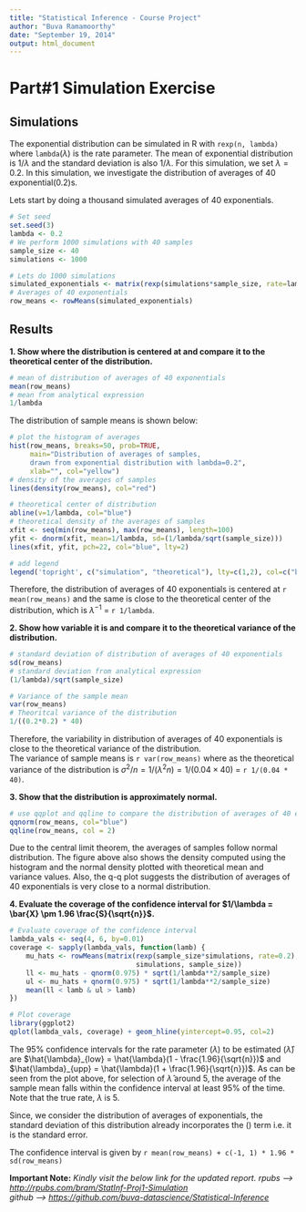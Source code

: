 ```yaml
---
title: "Statistical Inference - Course Project"
author: "Buva Ramamoorthy"
date: "September 19, 2014"
output: html_document
---
```

  
# Part#1 Simulation Exercise

## Simulations
The exponential distribution can be simulated in R with `rexp(n, lambda)` where `lambda`($\lambda$) is the rate parameter. The mean of exponential distribution is $1/\lambda$ and the standard deviation is also $1/\lambda$. For this simulation, we set $\lambda=0.2$. In this simulation, we investigate the distribution of averages of 40 exponential(0.2)s. 

Lets start by doing a thousand simulated averages of 40 exponentials.  
```r
# Set seed
set.seed(3)
lambda <- 0.2
# We perform 1000 simulations with 40 samples 
sample_size <- 40
simulations <- 1000

# Lets do 1000 simulations
simulated_exponentials <- matrix(rexp(simulations*sample_size, rate=lambda), simulations, sample_size)
# Averages of 40 exponentials
row_means <- rowMeans(simulated_exponentials)
```  
  
## Results  

**1. Show where the distribution is centered at and compare it to the theoretical center of the distribution.**    
  
```r
# mean of distribution of averages of 40 exponentials
mean(row_means)
# mean from analytical expression
1/lambda
```  
  
The distribution of sample means is shown below:  
  
```r
# plot the histogram of averages
hist(row_means, breaks=50, prob=TRUE,
     main="Distribution of averages of samples,
     drawn from exponential distribution with lambda=0.2",
     xlab="", col="yellow")
# density of the averages of samples
lines(density(row_means), col="red")

# theoretical center of distribution
abline(v=1/lambda, col="blue")
# theoretical density of the averages of samples
xfit <- seq(min(row_means), max(row_means), length=100)
yfit <- dnorm(xfit, mean=1/lambda, sd=(1/lambda/sqrt(sample_size)))
lines(xfit, yfit, pch=22, col="blue", lty=2)

# add legend
legend('topright', c("simulation", "theoretical"), lty=c(1,2), col=c("black", "blue"))
```  
  
Therefore, the distribution of averages of 40 exponentials is centered at `r mean(row_means)` and the same is close to the theoretical center of the distribution, which is $\lambda^{-1}$ = `r 1/lambda`.    
    
**2. Show how variable it is and compare it to the theoretical variance of the distribution.**  
  
```r
# standard deviation of distribution of averages of 40 exponentials
sd(row_means)
# standard deviation from analytical expression
(1/lambda)/sqrt(sample_size)

# Variance of the sample mean
var(row_means)
# Theoritcal variance of the distribution
1/((0.2*0.2) * 40)
```  
  
Therefore, the variability in distribution of averages of 40 exponentials is close to the theoretical variance of the distribution.  
The variance of sample means is `r var(row_means)` where as the theoretical variance
of the distribution is $\sigma^2 / n = 1/(\lambda^2 n) = 1/(0.04 \times 40)$ =
`r 1/(0.04 * 40)`.  
  
**3. Show that the distribution is approximately normal.**   
   
```r
# use qqplot and qqline to compare the distribution of averages of 40 exponentials to a normal distribution
qqnorm(row_means, col="blue")
qqline(row_means, col = 2)
```  
  
Due to the central limit theorem, the averages of samples follow normal distribution. The figure above also shows the density computed using the histogram and the normal density plotted with theoretical mean and variance values. Also, the q-q plot suggests the distribution of averages of 40 exponentials is very close to a normal distribution.  
  
**4. Evaluate the coverage of the confidence interval for $1/\lambda = \bar{X} \pm 1.96 \frac{S}{\sqrt{n}}$.**  
    
```r
# Evaluate coverage of the confidence interval
lambda_vals <- seq(4, 6, by=0.01)
coverage <- sapply(lambda_vals, function(lamb) {
    mu_hats <- rowMeans(matrix(rexp(sample_size*simulations, rate=0.2),
                               simulations, sample_size))
    ll <- mu_hats - qnorm(0.975) * sqrt(1/lambda**2/sample_size)
    ul <- mu_hats + qnorm(0.975) * sqrt(1/lambda**2/sample_size)
    mean(ll < lamb & ul > lamb)
})

# Plot coverage
library(ggplot2)
qplot(lambda_vals, coverage) + geom_hline(yintercept=0.95, col=2)
```  
  
The 95% confidence intervals for the rate parameter ($\lambda$) to be estimated
($\hat{\lambda}$) are
$\hat{\lambda}_{low} = \hat{\lambda}(1 - \frac{1.96}{\sqrt{n}})$ and
$\hat{\lambda}_{upp} = \hat{\lambda}(1 + \frac{1.96}{\sqrt{n}})$.
As can be seen from the plot above, for selection of $\hat{\lambda}$ around 5,
the average of the sample mean falls within the confidence interval at least 95% of the time.
Note that the true rate, $\lambda$ is 5.
  
Since, we consider the distribution of averages of exponentials, the standard deviation of this distribution already incorporates the \(\sqrt{n}\) term i.e. it is the standard error.

The confidence interval is given by `r mean(row_means) + c(-1, 1) * 1.96 * sd(row_means)`  
  
**Important Note:** *Kindly visit the below link for the updated report. 
rpubs  --> [http://rpubs.com/bram/StatInf-Proj1-Simulation](http://rpubs.com/bram/StatInf-Proj1-Simulation)   
github --> [https://github.com/buva-datascience/Statistical-Inference](https://github.com/buva-datascience/Statistical-Inference)*      

    